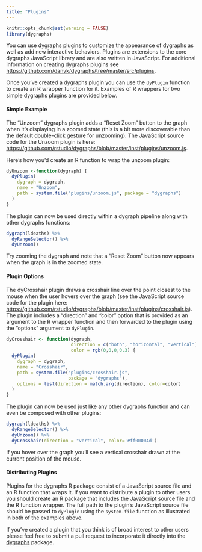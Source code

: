 ```yaml
---
title: "Plugins"
---
```


```r
knitr::opts_chunk$set(warning = FALSE)
library(dygraphs)
```

You can use dygraphs plugins to customize the appearance of dygraphs as well as add new interactive behaviors. Plugins are extensions to the core dygraphs JavaScript library and are also written in JavaScript. For additional information on creating dygraphs plugins see <https://github.com/danvk/dygraphs/tree/master/src/plugins>.

Once you've created a dygraphs plugin you can use the `dyPlugin` function to create an R wrapper function for it. Examples of R wrappers for two simple dygraphs plugins are provided below.

#### Simple Example

The "Unzoom" dygraphs plugin adds a "Reset Zoom" button to the graph when it's displaying in a zoomed state (this is a bit more discoverable than the default double-click gesture for unzooming). The JavaScript source code for the Unzoom plugin is here: <https://github.com/rstudio/dygraphs/blob/master/inst/plugins/unzoom.js>.

Here's how you'd create an R function to wrap the unzoom plugin:

```r
dyUnzoom <-function(dygraph) {
  dyPlugin(
    dygraph = dygraph,
    name = "Unzoom",
    path = system.file("plugins/unzoom.js", package = "dygraphs")
  )
}
```

The plugin can now be used directly within a dygraph pipeline along with other dygraphs functions:

```r
dygraph(ldeaths) %>% 
  dyRangeSelector() %>% 
  dyUnzoom() 
```

Try zooming the dygraph and note that a "Reset Zoom" button now appears when the graph is in the zoomed state.

#### Plugin Options

The dyCrosshair plugin draws a crosshair line over the point closest to the mouse when the user hovers over the graph (see the JavaScript source code for the plugin here: <https://github.com/rstudio/dygraphs/blob/master/inst/plugins/crosshair.js>). The plugin includes a "direction" and "color" option that is provided as an argument to the R wrapper function and then forwarded to the plugin using the "options" argument to `dyPlugin`.

```r
dyCrosshair <- function(dygraph, 
                        direction = c("both", "horizontal", "vertical"),
                        color = rgb(0,0,0,0.3) {
  dyPlugin(
    dygraph = dygraph,
    name = "Crosshair",
    path = system.file("plugins/crosshair.js", 
                       package = "dygraphs"),
    options = list(direction = match.arg(direction), color=color)
  )
}
```

The plugin can now be used just like any other dygraphs function and can even be composed with other plugins:

```r
dygraph(ldeaths) %>% 
  dyRangeSelector() %>% 
  dyUnzoom() %>% 
  dyCrosshair(direction = "vertical", color='#ff00004d')
```

If you hover over the graph you'll see a vertical crosshair drawn at the current position of the mouse.

#### Distributing Plugins

Plugins for the dygraphs R package consist of a JavaScript source file and an R function that wraps it. If you want to distribute a plugin to other users you should create an R package that includes the JavaScript source file and the R function wrapper. The full path to the plugin's JavaScript source file should be passed to `dyPlugin` using the `system.file` function as illustrated in both of the examples above.

If you've created a plugin that you think is of broad interest to other users please feel free to submit a pull request to incorporate it directly into the [dygraphs](https://github.com/rstudio/dygraphs) package.



